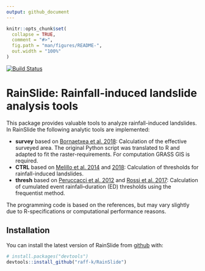 ```yaml
---
output: github_document
---
```


<!-- README.md is generated from README.Rmd. Please edit that file -->

```r
knitr::opts_chunk$set(
  collapse = TRUE,
  comment = "#>",
  fig.path = "man/figures/README-",
  out.width = "100%"
)
```

[![Build Status](https://api.travis-ci.org/raff-k/RainSlide.svg?branch=master)](https://travis-ci.org/raff-k/RainSlide)

# RainSlide: Rainfall-induced landslide analysis tools

This package provides valuable tools to analyze rainfall-induced landslides. In RainSlide the following analytic tools are implemented:

* **survey** based on [Bornaetxea et al. 2018](https://doi.org/10.5194/nhess-18-2455-2018): Calculation of the effective surveyed area. The original Python script was translated to R and adapted to fit the raster-requirements. For computation GRASS GIS is required. 
* **CTRL** based on [Melillo et al. 2014](https://doi.org/10.1007/s10346-014-0471-3) and [2018](https://doi.org/10.1016/j.envsoft.2018.03.024): Calculation of thresholds for rainfall-induced landslides.
* **thresh** based on [Peruccacci et al. 2012](https://doi.org/10.1016/j.geomorph.2011.10.005) and [Rossi et al. 2017](https://doi.org/10.1016/j.geomorph.2017.02.001): Calculation of cumulated event rainfall–duration (ED) thresholds using the frequentist method.
 

The programming code is based on the references, but may vary slightly due to R-specifications or computational performance reasons.


## Installation


You can install the latest version of RainSlide from [github](https://github.com/raff-k/RainSlide) with:


```r
# install.packages("devtools")
devtools::install_github("raff-k/RainSlide")
```
